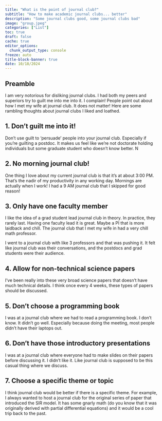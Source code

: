 ```yaml
---
title: "What is the point of journal club?"
subtitle: "How to make academic journal clubs... better"
description: "Some journal clubs good, some journal clubs bad"
image: "group.jpeg"
categories: ["List"]
toc: true
draft: false
cache: true
editor_options: 
  chunk_output_type: console
freeze: auto
title-block-banner: true
date: 10/18/2024
---
```


## Preamble

I am very notorious for disliking journal clubs. I had both my peers and superiors try to guilt me into me into it. I complain! People point out about how I met my wife at journal club. It does not matter! Here are some rambling thoughts about journal clubs I liked and loathed.

## 1. Don't guilt me into it!

Don't use guilt to 'persuade' people into your journal club. Especially if you're guilting a postdoc. It makes us feel like we're not doctorate holding individuals but some graduate student who doesn't know better. N

## 2. No morning journal club!

One thing I love about my current journal club is that it's at about 3:00 PM. That's the nadir of my productivity in any working day. Mornings are actually when I work! I had a 9 AM journal club that I skipped for good reason!

## 3. Only have one faculty member

I like the idea of a grad student lead journal club in theory. In practice, they rarely last. Having one faculty lead it is great. Maybe a PI that is more laidback and chill. The journal club that I met my wife in had a very chill math professor.

I went to a journal club with like 3 professors and that was pushing it. It felt like journal club was their conversations, and the postdocs and grad students were their audience.

## 4. Allow for non-technical science papers

I've been really into these very broad science papers that doesn't have much technical details. I think once every 4 weeks, these types of papers should be discussed.

## 5. Don't choose a programming book

I was at a journal club where we had to read a programming book. I don't know. It didn't go well. Especially because doing the meeting, most people didn't have their laptops out.

## 6. Don't have those introductory presentations

I was at a journal club where everyone had to make slides on their papers before discussing it. I didn't like it. Like journal club is supposed to be this casual thing where we discuss.

## 7. Choose a specific theme or topic

I think journal club would be better if there is a specific theme. For example, I always wanted to host a journal club for the original series of paper that introduced the SIR model. It has some gnarly math (do you know that it was originally derived with partial differential equations) and it would be a cool trip back to the past.
